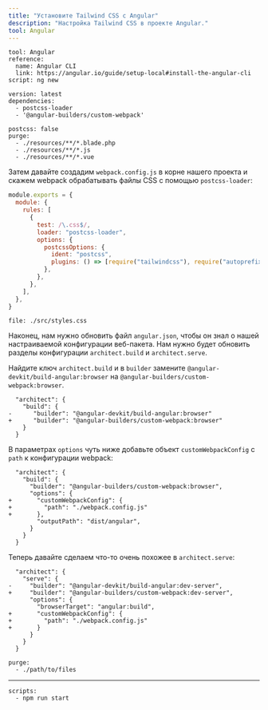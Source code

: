 ```yaml
---
title: "Установите Tailwind CSS с Angular"
description: "Настройка Tailwind CSS в проекте Angular."
tool: Angular
---
```


<!--
#####
Тест в день запуска: Angular работает с обычным пакетом tailwindcss 🎉
#####
-->

```preval installation
tool: Angular 
reference:
  name: Angular CLI
  link: https://angular.io/guide/setup-local#install-the-angular-cli
script: ng new 
```

```preval setup
version: latest 
dependencies:
  - postcss-loader
  - '@angular-builders/custom-webpack'
```


```preval configuration
postcss: false
purge: 
  - ./resources/**/*.blade.php
  - ./resources/**/*.js
  - ./resources/**/*.vue
```

Затем давайте создадим `webpack.config.js` в корне нашего проекта и скажем webpack обрабатывать файлы CSS с помощью `postcss-loader`:

```js
module.exports = {
  module: {
    rules: [
      {
        test: /\.css$/,
        loader: "postcss-loader",
        options: {
          postcssOptions: {
            ident: "postcss",
            plugins: () => [require("tailwindcss"), require("autoprefixer")],
          },
        },
      },
    ],
  },
}
```

```preval include
file: ./src/styles.css
```

Наконец, нам нужно обновить файл `angular.json`, чтобы он знал о нашей настраиваемой конфигурации веб-пакета. Нам нужно будет обновить разделы конфигурации `architect.build` и `architect.serve`.

Найдите ключ `architect.build` и в `builder` замените `@angular-devkit/build-angular:browser` на `@angular-builders/custom-webpack:browser`.

```diff-json
  "architect": {
    "build": {
-      "builder": "@angular-devkit/build-angular:browser"
+      "builder": "@angular-builders/custom-webpack:browser"
    }
  }
```

В параметрах `options` чуть ниже добавьте объект `customWebpackConfig` с `path` к конфигурации webpack:

```diff-json
  "architect": {
    "build": {
      "builder": "@angular-builders/custom-webpack:browser",
      "options": {
+       "customWebpackConfig": {
+         "path": "./webpack.config.js"
+       },
        "outputPath": "dist/angular",
      }
    }
  }
```

Теперь давайте сделаем что-то очень похожее в `architect.serve`:

```diff-json
  "architect": {
    "serve": {
-     "builder": "@angular-devkit/build-angular:dev-server",
+     "builder": "@angular-builders/custom-webpack:dev-server",
      "options": {
        "browserTarget": "angular:build",
+       "customWebpackConfig": {
+         "path": "./webpack.config.js"
+       }
      }
    }
  }
```

```preval configuration
purge: 
  - ./path/to/files 
```

---

```preval finish
scripts:
  - npm run start
```


